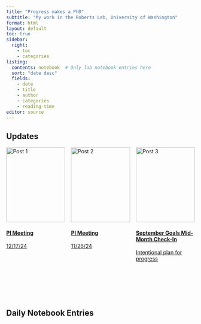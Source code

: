 ```yaml
---
title: "Progress makes a PhD"
subtitle: "My work in the Roberts Lab, University of Washington"
format: html
layout: default
toc: true
sidebar:
  right:
    - toc
    - categories
listing:
  contents: notebook  # Only lab notebook entries here
  sort: "date desc"
  fields: 
    - date
    - title
    - author
    - categories
    - reading-time
editor: source
---
```


## Updates

```{=html}
<div class="card-grid" style="display: flex; gap: 1rem; flex-wrap: wrap;">

  <div class="card" style="flex: 1; max-width: 300px; min-height: 400px; display: flex; flex-direction: column; justify-content: space-between;">
    <a href="updates/PImeeting20241216.qmd"> 
      <img src="images/advisorsign.jpeg" alt="Post 1" style="width: 100%; height: 200px; object-fit: cover;"/> <!-- Image scaled to fit -->
      <div>
        <h4><b>PI Meeting</b></h4>
        <p>12/17/24</p>
      </div>
    </a>
  </div>

  <div class="card" style="flex: 1; max-width: 300px; min-height: 400px; display: flex; flex-direction: column; justify-content: space-between;">
    <a href="updates/PImeeting20241126.qmd"> 
      <img src="images/michaelscott.jpg" alt="Post 2" style="width: 100%; height: 200px; object-fit: cover;"/> <!-- Image scaled to fit -->
      <div>
        <h4><b>PI Meeting</b></h4>
        <p>11/26/24</p>
      </div>
    </a>
  </div>

  <div class="card" style="flex: 1; max-width: 300px; min-height: 400px; display: flex; flex-direction: column; justify-content: space-between;">
    <a href="updates/post20240917.qmd"> 
      <img src="images/chiton.png" alt="Post 3" style="width: 100%; height: 200px; object-fit: cover;"/> <!-- Image scaled to fit -->
      <div>
        <h4><b>September Goals Mid-Month Check-In</b></h4>
        <p>Intentional plan for progress</p>
      </div>
    </a>
  </div>

</div>
```
## Daily Notebook Entries

<!-- The listing feature will automatically generate the list of posts -->
